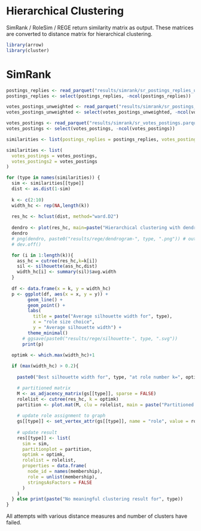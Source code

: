 # Hierarchical Clustering

SimRank / RoleSim / REGE return similarity matrix as output. These matrices are converted to distance matrix for hierarchical clustering.

```r
library(arrow)
library(cluster)
```

# SimRank

```r
postings_replies <- read_parquet("results/simrank/sr_postings_replies_unweighted.parquet")
postings_replies <- select(postings_replies, -ncol(postings_replies))

votes_postings_unweighted <- read_parquet("results/simrank/sr_postings_replies_unweighted.parquet")
votes_postings_unweighted <- select(votes_postings_unweighted, -ncol(votes_postings_unweighted))

votes_postings <- read_parquet("results/simrank/sr_votes_postings.parquet") 
votes_postings <- select(votes_postings, -ncol(votes_postings))

similarities <- list(postings_replies = postings_replies, votes_postings_unweighted = votes_postings_unweighted, votes_postings= votes_postings)
```

```r
similarities <- list(
  votes_postings = votes_postings,
  votes_postings2 = votes_postings
)

for (type in names(similarities)) {
  sim <- similarities[[type]]
  dist <- as.dist(1-sim)
  
  k <- c(2:10)
  width_hc <- rep(NA,length(k))
    
  res_hc <- hclust(dist, method="ward.D2")
  
  dendro <- plot(res_hc, main=paste("Hierarchical clustering with dendrogran"), xlab="nodes", cex=0.5)
  dendro
  # png(dendro, paste0("results/rege/dendrogram-", type, ".png")) # output plot to file
  # dev.off()

  for (i in 1:length(k)){
    ass_hc = cutree(res_hc,k=k[i])
    sil <- silhouette(ass_hc,dist)
    width_hc[i] <- summary(sil)$avg.width
  }
    
  df <- data.frame(x = k, y = width_hc)
  p <- ggplot(df, aes(x = x, y = y)) +
        geom_line() +
        geom_point() +
        labs(
          title = paste("Average silhouette width for", type),
          x = "role size choice",
          y = "Average silhouette width") +
        theme_minimal()
      # ggsave(paste0("results/rege/silhouette-", type, ".svg"))
      print(p)

  optimk <- which.max(width_hc)+1
  
  if (max(width_hc) > 0.2){
    
    paste0("Best silhouette width for", type, "at role number k=", optimk)

    # partitioned matrix
    M <- as_adjacency_matrix(gs[[type]], sparse = FALSE)
    rolelist <- cutree(res_hc, k = optimk)
    partition <- plot.mat(M, clu = rolelist, main = paste("Partitioned matrix for", type))
    
    # update role assignment to graph
    gs[[type]] <- set_vertex_attr(gs[[type]], name = "role", value = rolelist)
  
    # update result
    res[[type]] <- list(
      sim = sim,
      partitionplot = partition,
      optimk = optimk,
      rolelist = rolelist,
      properties = data.frame(
        node_id = names(membership),
        role = unlist(membership),
        stringsAsFactors = FALSE
      )
    )
  } else print(paste("No meaningful clustering result for", type))
}

```

All attempts with various distance measures and number of clusters have failed.
